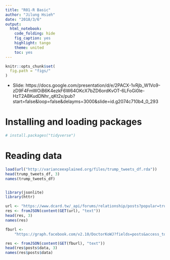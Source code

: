 ```yaml
---
title: "R01-R Basic"
author: "Jilung Hsieh"
date: "2018/3/6"
output: 
  html_notebook: 
    code_folding: hide
    fig_caption: yes
    highlight: tango
    theme: united
    toc: yes   
---
```


```r
knitr::opts_chunk$set(
  fig.path = "figs/"
)
```

* Slide: https://docs.google.com/presentation/d/e/2PACX-1vRjb_W1Vo9-zD9F4FmWOiB6K4ezkF6W64OKcX7bZD6ordKvOT-6LFoGi0le-HzT2ABKudDNhr_qKt2x/pub?start=false&loop=false&delayms=3000&slide=id.g2074c710b4_0_293

# Installing and loading packages
```r
# install.packages("tidyverse")
```

# Reading data

```r
load(url("http://varianceexplained.org/files/trump_tweets_df.rda"))
head(trump_tweets_df, 3)
names(trump_tweets_df)


library(jsonlite)
library(httr)

url <- "https://www.dcard.tw/_api/forums/relationship/posts?popular=true"
res <- fromJSON(content(GET(url), "text"))
head(res, 3)
names(res)

fburl <- 
	"https://graph.facebook.com/v2.10/DoctorKoWJ?fields=posts&access_token=188730144854871|1lL4a4CTRymAHvoKxnJDQqvqVdc"

res <- fromJSON(content(GET(fburl), "text"))
head(res$posts$data, 3)
names(res$posts$data)
```

